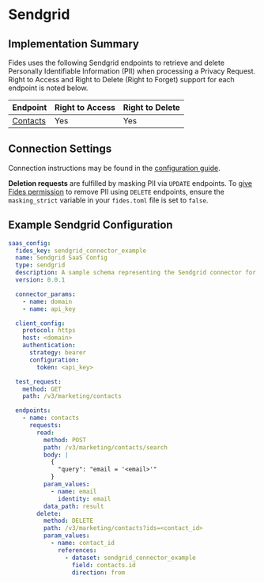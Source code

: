 
# Sendgrid

## Implementation Summary

Fides uses the following Sendgrid endpoints to retrieve and delete Personally Identifiable Information (PII) when processing a Privacy Request. Right to Access and Right to Delete (Right to Forget) support for each endpoint is noted below.

|Endpoint | Right to Access | Right to Delete |
|----|----|----|
|[Contacts](https://docs.sendgrid.com/api-reference/contacts/search-contacts) | Yes | Yes |

## Connection Settings

Connection instructions may be found in the [configuration guide](/docs/dev-docs/configuration/integrations/saas-integrations/saas-config).

**Deletion requests** are fulfilled by masking PII via `UPDATE` endpoints. To [give Fides permission](/docs/dev-docs/configuration/configuration) to remove PII using `DELETE` endpoints, ensure the `masking_strict` variable in your `fides.toml` file is set to `false`.

## Example Sendgrid Configuration

```yaml
saas_config:
  fides_key: sendgrid_connector_example
  name: Sendgrid SaaS Config
  type: sendgrid
  description: A sample schema representing the Sendgrid connector for Fides
  version: 0.0.1

  connector_params:
    - name: domain
    - name: api_key

  client_config:
    protocol: https
    host: <domain>
    authentication:
      strategy: bearer
      configuration:
        token: <api_key>

  test_request:
    method: GET
    path: /v3/marketing/contacts

  endpoints:
    - name: contacts
      requests:
        read:
          method: POST
          path: /v3/marketing/contacts/search
          body: |
            {
              "query": "email = '<email>'"
            }
          param_values:
            - name: email
              identity: email
          data_path: result
        delete:
          method: DELETE
          path: /v3/marketing/contacts?ids=<contact_id>
          param_values:
            - name: contact_id
              references:
                - dataset: sendgrid_connector_example
                  field: contacts.id
                  direction: from
```
